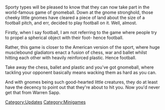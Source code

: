 {{Update|date = 28 January 2003}}

Sporty types will be pleased to know that they can now take part in the world-famous game of gnomeball. Down at the gnome stronghold, those cheeky little gnomes have cleared a piece of land about the size of a football pitch, and err, decided to play football on it. Well, almost.

Firstly, when I say football, I am not referring to the game where people try to propel a spherical object with their foot- hence football.

Rather, this game is closer to the American version of the sport, where huge musclebound gladiators enact a fusion of chess, war and ballet whilst hitting each other with heavily reinforced plastic. Hence football.

Take away the chess, ballet and plastic and you've got gnomeball, where tackling your opponent basically means wacking them as hard as you can.

And with gnomes being such good-hearted little creatures, they do at least have the decency to point out that they're about to hit you. Now you'd never get that from Warren Sapp.
[[Category:Updates]]
[[Category:Minigames]]
